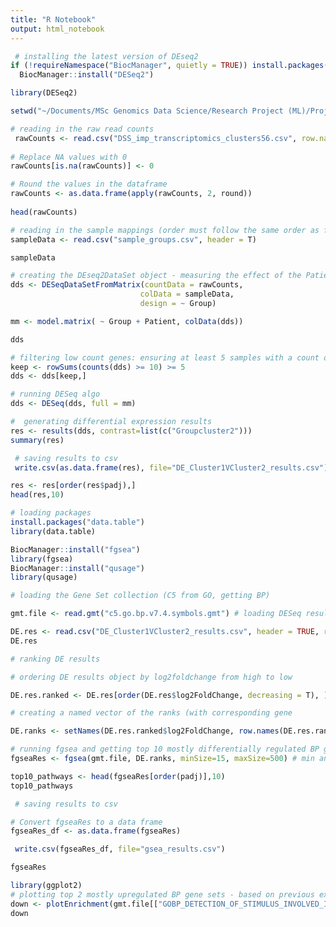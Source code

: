 ```yaml
---
title: "R Notebook"
output: html_notebook
---
```



```r
 # installing the latest version of DEseq2
if (!requireNamespace("BiocManager", quietly = TRUE)) install.packages("BiocManager")
  BiocManager::install("DESeq2")

```


```r
library(DESeq2)
```


```r

setwd("~/Documents/MSc Genomics Data Science/Research Project (ML)/Project Data")

# reading in the raw read counts
 rawCounts <- read.csv("DSS_imp_transcriptomics_clusters56.csv", row.names=1)
 
# Replace NA values with 0
rawCounts[is.na(rawCounts)] <- 0

# Round the values in the dataframe
rawCounts <- as.data.frame(apply(rawCounts, 2, round))
 
head(rawCounts)
```


```r
# reading in the sample mappings (order must follow the same order as for the counts file)
sampleData <- read.csv("sample_groups.csv", header = T)

sampleData
```


```r
# creating the DEseq2DataSet object - measuring the effect of the Patient, controlling for Group differences - two factor design
dds <- DESeqDataSetFromMatrix(countData = rawCounts,
                             colData = sampleData,
                             design = ~ Group)

```


```r
mm <- model.matrix( ~ Group + Patient, colData(dds))

dds
```


```r
# filtering low count genes: ensuring at least 5 samples with a count of 10 or more
keep <- rowSums(counts(dds) >= 10) >= 5
dds <- dds[keep,]

```



```r
# running DESeq algo
dds <- DESeq(dds, full = mm)
```



```r
#  generating differential expression results
res <- results(dds, contrast=list(c("Groupcluster2")))
summary(res)
```



```r
 # saving results to csv
 write.csv(as.data.frame(res), file="DE_Cluster1VCluster2_results.csv")
```



```r
res <- res[order(res$padj),]
head(res,10)

```



```r
# loading packages
install.packages("data.table")
library(data.table)

BiocManager::install("fgsea")
library(fgsea) 
BiocManager::install("qusage")
library(qusage)
```



```r
# loading the Gene Set collection (C5 from GO, getting BP)

gmt.file <- read.gmt("c5.go.bp.v7.4.symbols.gmt") # loading DESeq results

DE.res <- read.csv("DE_Cluster1VCluster2_results.csv", header = TRUE, row.names = 1)
DE.res
```



```r
# ranking DE results

# ordering DE results object by log2foldchange from high to low 

DE.res.ranked <- DE.res[order(DE.res$log2FoldChange, decreasing = T), ]

# creating a named vector of the ranks (with corresponding gene

DE.ranks <- setNames(DE.res.ranked$log2FoldChange, row.names(DE.res.ranked))
```



```r
# running fgsea and getting top 10 mostly differentially regulated BP gene sets
fgseaRes <- fgsea(gmt.file, DE.ranks, minSize=15, maxSize=500) # min and max size of gene sets
```



```r
top10_pathways <- head(fgseaRes[order(padj)],10)
top10_pathways
```



```r
 # saving results to csv

# Convert fgseaRes to a data frame
fgseaRes_df <- as.data.frame(fgseaRes)

 write.csv(fgseaRes_df, file="gsea_results.csv")
```



```r
fgseaRes
```



```r
library(ggplot2)
# plotting top 2 mostly upregulated BP gene sets - based on previous exercise (top 2 padj and positive enrichmentscore)
down <- plotEnrichment(gmt.file[["GOBP_DETECTION_OF_STIMULUS_INVOLVED_IN_SENSORY_PERCEPTION"]],DE.ranks) + labs(title="GOBP_DETECTION_OF_STIMULUS_INVOLVED_IN_SENSORY_PERCEPTION") + theme(text = element_text(size=20))
down
```



```r

```